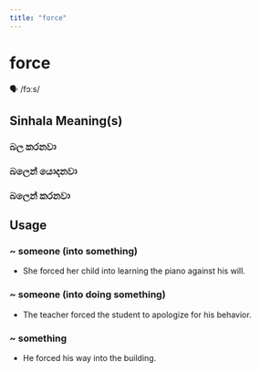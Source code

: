 ```yaml
---
title: "force"
---
```


# force

🗣️ /fɔːs/

## Sinhala Meaning(s)

### බල කරනවා
### බලෙන් යොදනවා
### බලෙන් කරනවා

## Usage

### ~ someone (into something)

- She forced her child into learning the piano against his will.


### ~ someone (into doing something)

- The teacher forced the student to apologize for his behavior.


### ~ something

- He forced his way into the building.

